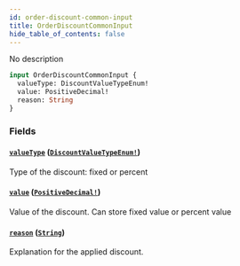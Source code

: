 ```yaml
---
id: order-discount-common-input
title: OrderDiscountCommonInput
hide_table_of_contents: false
---
```


No description

```graphql
input OrderDiscountCommonInput {
  valueType: DiscountValueTypeEnum!
  value: PositiveDecimal!
  reason: String
}
```

### Fields

#### [`valueType`](#) ([`DiscountValueTypeEnum!`](../../../developer/api-reference/enums/discount-value-type-enum))

Type of the discount: fixed or percent

#### [`value`](#) ([`PositiveDecimal!`](../../../developer/api-reference/scalars/positive-decimal))

Value of the discount. Can store fixed value or percent value

#### [`reason`](#) ([`String`](../../../developer/api-reference/scalars/string))

Explanation for the applied discount.

